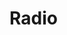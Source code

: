 
<Meta title="Radio" component={Radio} />

# Radio

<Preview>
  <Story name="default">
    <Radio
      value={true}
      currentValue={boolean('Selected', true)}
      disabled={boolean('Disabled', false)}
      onChange={action('radio changed')}
      name={text('name 1')}
    />
  </Story>
</Preview>

<Preview>
  <Story name="with label">
    <Radio
      value={true}
      currentValue={boolean('Selected', true)}
      disabled={boolean('Disabled', false)}
      onChange={action('radio changed')}
      name={text('name 1')}
      label={text('Label', 'A radio with label')}
    />
  </Story>
</Preview>

<Props of={Radio} />
